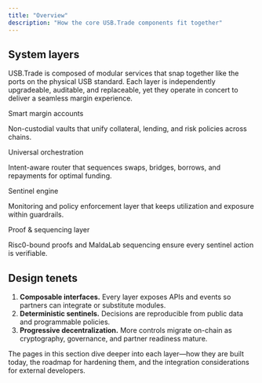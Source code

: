 ```yaml
---
title: "Overview"
description: "How the core USB.Trade components fit together"
---
```


<div className="usb-section">
  <h2>System layers</h2>
  <p>
    USB.Trade is composed of modular services that snap together like the ports on the physical USB standard. Each layer is independently upgradeable, auditable, and replaceable, yet they operate in concert to deliver a seamless margin experience.
  </p>
  <div className="usb-grid">
    <div className="usb-card">
      <span className="usb-card__eyebrow">Smart margin accounts</span>
      <p className="usb-card__body">Non-custodial vaults that unify collateral, lending, and risk policies across chains.</p>
    </div>
    <div className="usb-card">
      <span className="usb-card__eyebrow">Universal orchestration</span>
      <p className="usb-card__body">Intent-aware router that sequences swaps, bridges, borrows, and repayments for optimal funding.</p>
    </div>
    <div className="usb-card">
      <span className="usb-card__eyebrow">Sentinel engine</span>
      <p className="usb-card__body">Monitoring and policy enforcement layer that keeps utilization and exposure within guardrails.</p>
    </div>
    <div className="usb-card">
      <span className="usb-card__eyebrow">Proof & sequencing layer</span>
      <p className="usb-card__body">Risc0-bound proofs and MaldaLab sequencing ensure every sentinel action is verifiable.</p>
    </div>
  </div>
</div>

<div className="usb-section">
  <h2>Design tenets</h2>
  <ol>
    <li><strong>Composable interfaces.</strong> Every layer exposes APIs and events so partners can integrate or substitute modules.</li>
    <li><strong>Deterministic sentinels.</strong> Decisions are reproducible from public data and programmable policies.</li>
    <li><strong>Progressive decentralization.</strong> More controls migrate on-chain as cryptography, governance, and partner readiness mature.</li>
  </ol>
  <p>
    The pages in this section dive deeper into each layer—how they are built today, the roadmap for hardening them, and the integration considerations for external developers.
  </p>
</div>
